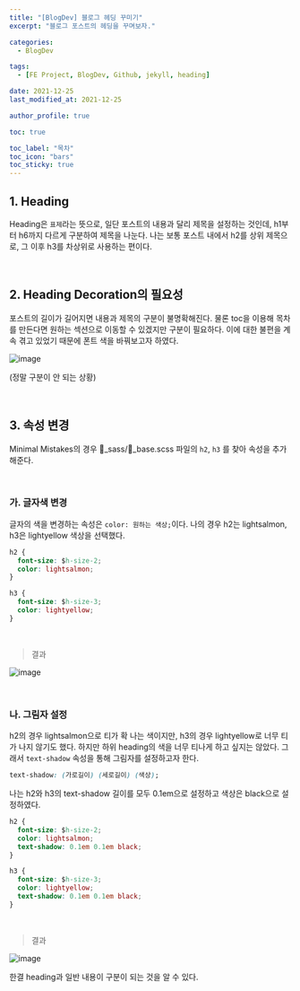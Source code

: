 ```yaml
---
title: "[BlogDev] 블로그 헤딩 꾸미기"
excerpt: "블로그 포스트의 헤딩을 꾸며보자."

categories:
  - BlogDev

tags:
  - [FE Project, BlogDev, Github, jekyll, heading]

date: 2021-12-25
last_modified_at: 2021-12-25

author_profile: true

toc: true

toc_label: "목차"
toc_icon: "bars"
toc_sticky: true
---
```



## 1. Heading

Heading은 `표제`라는 뜻으로, 일단 포스트의 내용과 달리 제목을 설정하는 것인데, h1부터 h6까지 다르게 구분하여 제목을 나눈다. 나는 보통 포스트 내에서 h2를 상위 제목으로, 그 이후 h3를 차상위로 사용하는 편이다.

<br />

## 2. Heading Decoration의 필요성

포스트의 길이가 길어지면 내용과 제목의 구분이 불명확해진다. 물론 toc을 이용해 목차를 만든다면 원하는 섹션으로 이동할 수 있겠지만 구분이 필요하다. 이에 대한 불편을 계속 겪고 있었기 때문에 폰트 색을 바꿔보고자 하였다.

![image](https://user-images.githubusercontent.com/86189596/147376048-978fdcfe-2036-453e-ab19-14b305c268fd.png)

(정말 구분이 안 되는 상황)

<br />

## 3. 속성 변경

Minimal Mistakes의 경우 📂_sass/📃_base.scss 파일의 `h2`, `h3` 를 찾아 속성을 추가해준다.

<br />

### 가. 글자색 변경

글자의 색을 변경하는 속성은 `color: 원하는 색상;`이다. 나의 경우 h2는 lightsalmon, h3은 lightyellow 색상을 선택했다.

```css
h2 {
  font-size: $h-size-2;
  color: lightsalmon;
}

h3 {
  font-size: $h-size-3;
  color: lightyellow;
}
```

<br />

> 결과

![image](https://user-images.githubusercontent.com/86189596/147376094-2fec4c53-8895-4aed-a825-df1bb64cda93.png)

<br />

### 나. 그림자 설정

h2의 경우 lightsalmon으로 티가 확 나는 색이지만, h3의 경우 lightyellow로 너무 티가 나지 않기도 했다. 하지만 하위 heading의 색을 너무 티나게 하고 싶지는 않았다. 그래서 `text-shadow` 속성을 통해 그림자를 설정하고자 한다.

```css
text-shadow: (가로길이) (세로길이) (색상);
```

나는 h2와 h3의 text-shadow 길이를 모두 0.1em으로 설정하고 색상은 black으로 설정하였다.

```css
h2 {
  font-size: $h-size-2;
  color: lightsalmon;
  text-shadow: 0.1em 0.1em black;
}

h3 {
  font-size: $h-size-3;
  color: lightyellow;
  text-shadow: 0.1em 0.1em black;
}
```

<br />

> 결과

![image](https://user-images.githubusercontent.com/86189596/147376128-a5f625c7-a4bb-4f8a-ac6f-516d6e394555.png)

한결 heading과 일반 내용이 구분이 되는 것을 알 수 있다.
